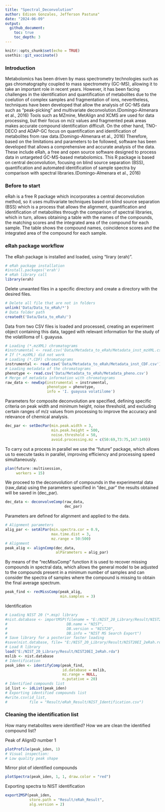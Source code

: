 ```yaml
---
title: "Spectral_Deconvolution"
author: Edison Gonzales, Jefferson Pastuna"
date: "2024-06-09"
output:
  github_document:
    toc: true
    toc_depth: 3
---
```


```r

knitr::opts_chunk$set(echo = TRUE)
usethis::git_vaccinate()

```

### Introduction

Metabolomics has been driven by mass spectrometry technologies such as gas chromatography coupled to mass spectrometry (GC-MS), allowing it to take an important role in recent years. However, it has been facing challenges in the identification and quantification of metabolites due to the coelution of complex samples and fragmentation of ions, nevertheless, techniques have been developed that allow the analysis of GC-MS data such as "peak-picking" and multivariate deconvolution.(Domingo-Almenara et al., 2016)
Tools such as MZmine, MetAlign and XCMS are used for data processing, but their focus on m/z values and fragmented peak areas makes accurate compound identification difficult. On the other hand, TNO-DECO and ADAP-GC focus on quantification and identification of metabolites from raw data.(Domingo-Almenara et al., 2016)
Therefore, based on the limitations and parameters to be followed, software has been developed that allows a comprehensive and accurate analysis of the data. These include eRah, a free and open source software designed to process data in untargeted GC-MS-based metabolomics. This R package is based on central deconvolution, focusing on blind source separation (BSS), quantification and automated identification of sample spectra by comparison with spectral libraries.(Domingo-Almenara et al., 2016)

### Before to start
eRah is a free R package which incorporates a central deconvolution method, so it uses multivariate techniques based on blind source separation (BSS) which is a process that allows the alignment, quantification and identification of metabolites through the comparison of spectral libraries, which in turn, allows obtaining a table with the names of the compounds, the matching scores and the integrated area of the compound for each sample.
The table shows the compound names, coincidence scores and the integrated area of the compound for each sample.

### eRah package workflow
The eRah package is installed and loaded, using "lirary (erah)".


```r

# eRah package installation
#install.packages('erah')
# eRah library call
library(erah)
```

Delete unwanted files in a specific directory and create a directory with the desired files. 


```r

# Delete all file that are not in folders
unlink('Data/Data_to_eRah/*')
# Data folder path
createdt('Data/Data_to_eRah/')

```

Data from two CSV files is loaded and processed, creating an experiment object containing this data, tagged with relevant information for the study of the volatilloma of I. guayusa.


```r

# Loading (*.mzXML) chromatograms
#instrumental <- read.csv('Data/Metadata_to_eRah/Metadata_inst_mzXML.csv')
# If (*.mzXML) did not work
# Loading (*.CDF) chromatograms
instrumental <- read.csv('Data/Metadata_to_eRah/Metadata_inst_CDF.csv')
# Loading metadata of the chromatograms
phenotype <- read.csv('Data/Metadata_to_eRah/Metadata_pheno.csv')
# Merge of metadata information with chromatograms
raw_data <- newExp(instrumental = instrumental,
                   phenotype = phenotype,
                   info = 'I. guayusa volatilome')

```

Parameters for composite deconvolution are specified, defining specific criteria on peak width and minimum height, noise threshold, and excluding certain ranges of m/z values from processing to improve the accuracy and relevance of chemical analysis.


```r

dec_par <- setDecPar(min.peak.width = 3,
                     min.peak.height = 500,
                     noise.threshold = 50,
                     avoid.processing.mz = c(50:69,73:75,147:149))

```

To carry out a process in parallel we use the "future" package, which allows us to execute tasks in parallel, improving efficiency and processing speed simultaneously.

```r

plan(future::multisession,
     workers = 15)

```

We proceed to the deconvolution of compounds in the experimental data (raw_data) using the parameters specified in "dec_par" the results obtained will be saved in (dec_par).


```r

dec_data <- deconvolveComp(raw_data,
                           dec_par)

```
Parameters are defined for alignment and applied to the data.


```r

# Alignment parameters
alig_par <- setAlPar(min.spectra.cor = 0.9,
                     max.time.dist = 3,
                     mz.range = 50:500)
# Alignment
peak_alig <- alignComp(dec_data,
                       alParameters = alig_par)

```

By means of the "recMissComp" function it is used to recover missing compounds in spectral data, which allows the general model to be adjusted to the compounds present in a minimum number of samples and can consider the spectra of samples where the compound is missing to obtain the final average spectrum.


```r

peak_find <- recMissComp(peak_alig,
                         min.samples = 3)

```

Identification

```r

# Loading NIST 20 (*.msp) library
#nist.database <- importMSP(filename = "E:/NIST_20_Library/Result/NIST20EI_2eRah.MSP",
#                           DB.name = "NIST",
#                           DB.version = "NIST20",
#                           DB.info = "NIST MS Search Export")
# Save library for a posterior faster loading
#save(nist.database, file= "E:/NIST_20_Library/Result/NIST20EI_2eRah.rda")
# Load R library
load("E:/NIST_20_Library/Result/NIST20EI_2eRah.rda")
mslib <- nist.database
# Identification
peak_iden <- identifyComp(peak_find,
                          id.database = mslib,
                          mz.range = NULL,
                          n.putative = 20)
# Identified compounds list
id_list <- idList(peak_iden)
# Exporting identified compounds list
#write.csv(id_list,
#          file = "Result/eRah_Result/NIST_Identification.csv")

```

### Cleaning the identification list

How many metabolites were identified?
How we are clean the identified compound list?

Peak of AlignID number 1

```r

plotProfile(peak_iden, 1)
# Visual inspection:
# Low quality peak shape

```

Mirror plot of identified compounds

```r

plotSpectra(peak_iden, 1, 1, draw.color = "red")

```

Exporting spectra to NIST identification

```r

export2MSP(peak_iden,
           store.path = "Result/eRah_Result",
           alg.version = 2)

```

